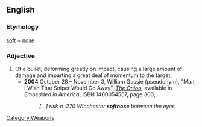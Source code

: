 ==English==

===Etymology===
[[soft]] + [[nose]]

===Adjective===
{{en-adj}}

# Of a bullet, deforming greatly on impact, causing a large amount of damage and imparting a great deal of momentum to the target.
#* '''2004''' October 28 – November 3, William Gussie (pseudonym), "Man, I Wish That Sniper Would Go Away", ''[[w:The Onion|The Onion]]'', available in ''Embedded in America'', ISBN 1400054567, page 300,
#*: ''[…] risk a .270 Winchester '''softnose''' between the eyes.''

[[Category:Weapons]]